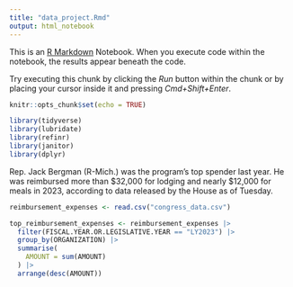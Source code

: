 ```yaml
---
title: "data_project.Rmd"
output: html_notebook
---
```


This is an [R Markdown](http://rmarkdown.rstudio.com) Notebook. When you execute code within the notebook, the results appear beneath the code. 

Try executing this chunk by clicking the *Run* button within the chunk or by placing your cursor inside it and pressing *Cmd+Shift+Enter*. 

```r
knitr::opts_chunk$set(echo = TRUE)
```

```r
library(tidyverse)
library(lubridate)
library(refinr)
library(janitor)
library(dplyr)
```

Rep. Jack Bergman (R-Mich.) was the program’s top spender last year. He was reimbursed more than $32,000 for lodging and nearly $12,000 for meals in 2023, according to data released by the House as of Tuesday.


```r
reimbursement_expenses <- read.csv("congress_data.csv")
```


```r
top_reimbursement_expenses <- reimbursement_expenses |>
  filter(FISCAL.YEAR.OR.LEGISLATIVE.YEAR == "LY2023") |>
  group_by(ORGANIZATION) |>
  summarise(
    AMOUNT = sum(AMOUNT)
  ) |>
  arrange(desc(AMOUNT))
```






